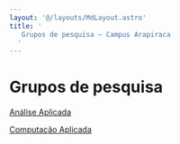 ```yaml
---
layout: '@/layouts/MdLayout.astro'
title: '
   Grupos de pesquisa — Campus Arapiraca
  '
---
```




Grupos de pesquisa
==================










[Análise Aplicada](/cpt/projetos-de-pesquisa/grupos-de-pesquisa/analise-aplicada)


[Computação Aplicada](/cpt/projetos-de-pesquisa/grupos-de-pesquisa/computacao-aplicada)











